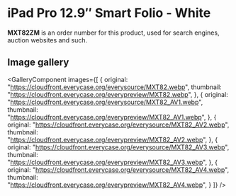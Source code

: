 
# iPad Pro 12.9″ Smart Folio - White

<Callout type='info' emoji='👉🏻'>**MXT82ZM** is an order number for this product, used for search engines, auction websites and such.</Callout>

## Image gallery

<GalleryComponent
    images={[
      {
        original: "https://cloudfront.everycase.org/everysource/MXT82.webp",
        thumbnail: "https://cloudfront.everycase.org/everypreview/MXT82.webp",
      },
      {
        original: "https://cloudfront.everycase.org/everysource/MXT82_AV1.webp",
        thumbnail: "https://cloudfront.everycase.org/everypreview/MXT82_AV1.webp",
      },
      {
        original: "https://cloudfront.everycase.org/everysource/MXT82_AV2.webp",
        thumbnail: "https://cloudfront.everycase.org/everypreview/MXT82_AV2.webp",
      },
      {
        original: "https://cloudfront.everycase.org/everysource/MXT82_AV3.webp",
        thumbnail: "https://cloudfront.everycase.org/everypreview/MXT82_AV3.webp",
      },
      {
        original: "https://cloudfront.everycase.org/everysource/MXT82_AV4.webp",
        thumbnail: "https://cloudfront.everycase.org/everypreview/MXT82_AV4.webp",
      }
    ]}
  />
